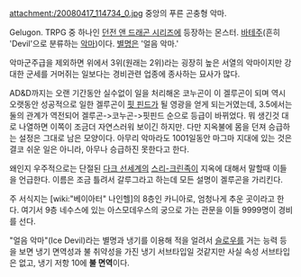 attachment:/20080417_114734_0.jpg
중앙의 푸른 곤충형 악마.

Gelugon. TRPG 중 하나인 [[던전 앤 드래곤 시리즈]]에 등장하는 몬스터. [[바테주]](흔히 'Devil'으로 분류하는 [[악마]])이다. [[별명]]은 '얼음 악마.' 

악마군주급을 제외하면 위에서 3위(원래는 2위)라는 굉장히 높은 서열의 악마이지만 강대한 군세를 거머쥐는 일보다는 경비관련 업종에 종사하는 묘사가 많다.

AD&D까지는 오랜 기간동안 실수없이 일을 처리해온 코누곤이 이 겔루곤이 되며 역시 오랫동안 성공적으로 일한 겔루곤이 [[핏 핀드]]가 될 영광을 얻게 되는거였는데, 3.5에서는 둘의 관계가 역전되어 겔루곤->코누곤->핏핀드 순으로 등급이 바뀌었다. 뭐 생긴것 대로 나열하면 이쪽이 조금더 자연스러워 보이긴 하지만. 다만 지옥불에 몸을 던져 승급하는 설정은 그대로 남은 모양이다. 아무리 악마라도 1001일동안 마그마 지대에 있는 것은 결코 쉬운 일은 아니라, 아무나 승급하진 못한다고 한다.

왜인지 우주적으로는 단절된 [[다크 선]]세계의 [[스리-크린]]족이 지옥에 대해서 말할때 이들을 언급한다. 이름은 조금 틀려서 갈루그라고 하는데 모든 설명이 겔루곤을 가리킨다.

주 서식지는 [wiki:"베이아터" 나인헬]의 8층인 카니아로, 엄청나게 추운 곳이라고 한다. 여기서 9층 네수스에 있는 아스모데우스의 궁으로 가는 관문을 이들 9999명이 경비를 선다.

"얼음 악마"(Ice Devil)라는 별명과 냉기를 이용해 적을 얼려서 [[슬로우]]를 거는 능력 등을 보면 냉기 면역성과 불 취약성을 가진 냉기 서브타입일 것같지만 사실 속성 서브타입은 없고, 냉기 저항 10에 '''불 면역'''이다.

